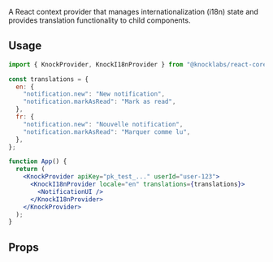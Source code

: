 A React context provider that manages internationalization (i18n) state and provides translation functionality to child components.

## Usage

```jsx
import { KnockProvider, KnockI18nProvider } from "@knocklabs/react-core";

const translations = {
  en: {
    "notification.new": "New notification",
    "notification.markAsRead": "Mark as read",
  },
  fr: {
    "notification.new": "Nouvelle notification",
    "notification.markAsRead": "Marquer comme lu",
  },
};

function App() {
  return (
    <KnockProvider apiKey="pk_test_..." userId="user-123">
      <KnockI18nProvider locale="en" translations={translations}>
        <NotificationUI />
      </KnockI18nProvider>
    </KnockProvider>
  );
}
```

## Props

<Attributes>
  <Attribute
    name="locale"
    type="string"
    description="The current locale for translations (e.g., 'en', 'fr', 'es')."
    isRequired
  />
  <Attribute
    name="translations"
    type="Record<string, any>"
    description="Translation dictionary containing localized strings."
  />
  <Attribute
    name="children"
    type="ReactNode"
    description="Child components that will have access to the i18n context."
  />
</Attributes>
